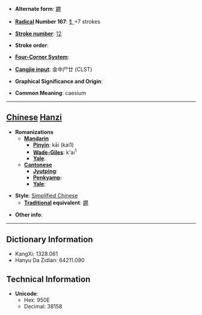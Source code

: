 * '''Alternate form''': [[鐦]]

* '''[[Wiktionary:Chinese radical index| Radical]] Number 167''': [[Wiktionary:Chinese radical index 钅|钅]]+7 strokes

* '''[[Wiktionary:Chinese total strokes index|Stroke number]]''': [[Wiktionary:Chinese total strokes index 12|12]]

* '''Stroke order''': 

* '''[[Wiktionary:Chinese four corner index|Four-Corner System]]''': 

* '''[[Wiktionary:Chinese Cangjie index|Cangjie input]]''': 金中尸廿 (CLST)

* '''Graphical Significance and Origin''': 

* '''Common Meaning''': caesium

----

== [[Chinese]] [[Hanzi]] ==

* '''Romanizations'''
** '''[[Mandarin]]'''
*** '''[[Pinyin]]''': kāi (kai1)
*** '''[[Wade-Giles]]''': k'ai<sup>1</sup>
*** '''[[Yale]]''': 
** '''[[Cantonese]]'''
*** '''[[Jyutping]]''':
*** '''[[Penkyamp]]''': 
*** '''[[Yale]]''': 

* '''Style''': [[Simplified Chinese]] 
** '''[[Traditional Chinese|Traditional]] equivalent''': [[鐦]]

* '''Other info''': 

----

== Dictionary Information ==

* KangXi: 1328.061
* Hanyu Da Zidian: 64211.090

== Technical Information ==

* '''Unicode''':
** Hex: 950E
** Decimal: 38158